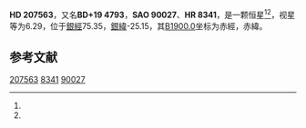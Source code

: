 {{Starbox begin
| name = HD 207563
}}
{{Starbox observe
| epoch = [[J2000.0|J2000.0]]
| constell = {{星座名待查}}<ref name=SIMBAD>{{cite web
 | url=http://simbad.u-strasbg.fr/simbad/sim-id?Ident=HR+8341
 | title =Pulsating variable Star
 | publisher=Centre de Données astronomiques de Strasbourg
 | work=SIMBAD
 | accessdate=2012-07-13}}</ref><ref name=DATA>{{cite web
 | url=http://vizier.u-strasbg.fr/viz-bin/VizieR-5?-out.add=.&-source=5050&-corr=PK=HR&-out.max=9999&HR=8341
 | title=VizieR Detailed Page
 | accessdate=2012-07-13
 | archive-date=2016-03-04
 | archive-url=https://web.archive.org/web/20160304233824/http://vizier.u-strasbg.fr/viz-bin/VizieR-5?-out.add=.&-source=5050&-corr=PK=HR&-out.max=9999&HR=8341
 | dead-url=no
 }}</ref>
| 星官 = 
| ra = {{RA|21|49|26.9}}<ref name=SIMBAD /><ref name=DATA />
| dec = {{DEC|+20|27|45}}<ref name=SIMBAD /><ref name=DATA />
| appmag_v = 6.29<ref name=SIMBAD /><ref name=DATA />
}}
{{Starbox character
| class = B2V<ref name=SIMBAD /><ref name=DATA />
| b-v = -0.1<ref name=SIMBAD /><ref name=DATA />
| u-b = -0.64<ref name=SIMBAD /><ref name=DATA />
| r-i = <ref name=SIMBAD /><ref name=DATA />
| variable = 
}}
{{Starbox astrometry
| radial_v = -0.64
| prop_mo_ra = -12
| parallax = 
| p_error = 
}}
{{Starbox catalog
| names =BD+19 4793，[[SAO星表|SAO]] 90027，[[HD星表|HD]] 207563，[[HR星表|HR]] 8341}}
{{Starbox reference |Simbad=HR+8341}}
{{Starbox end}}

'''HD 207563'''，又名'''BD+19 4793'''，'''SAO 90027'''、'''HR 8341'''，是一颗恒星<ref name=SIMBAD /><ref name=DATA />，视星等为6.29，位于[[銀道座標系|銀經]]75.35，[[銀道座標系|銀緯]]-25.15，其[[B1900.0|B1900.0]]坐标为赤經{{RA|21|44|46.4}}，赤緯{{DEC|+19|-25.15|48}}。

== 参考文献 ==
{{reflist}}

{{star-stub}}

[[Category:HD和HDE天體|207563]]
[[Category:HR天體|8341]]
[[Category:SAO天體|90027]]
